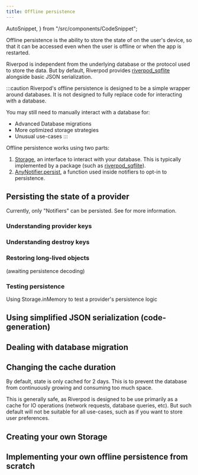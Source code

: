 ```yaml
---
title: Offline persistence
---
```

  AutoSnippet,
} from "/src/components/CodeSnippet";

Offline persistence is the ability to store the state of <Link documentID="concepts2/providers" />
on the user's device, so that it can be accessed even when the user is offline or when the app is restarted.

Riverpod is independent from the underlying database or the protocol used to store the data.
But by default, Riverpod provides [riverpod_sqflite] alongside basic JSON serialization.

:::caution
Riverpod's offline persistence is designed to be a simple wrapper around
databases. It is not designed to fully replace code for interacting with a database.

You may still need to manually interact with a database for:
- Advanced Database migrations
- More optimized storage strategies
- Unusual use-cases
:::


Offline persistence works using two parts:
1. [Storage], an interface to interact with your database.
  This is typically implemented by a package (such as [riverpod_sqflite]).
1. [AnyNotifier.persist], a function used inside notifiers to opt-in to persistence.
  

## Persisting the state of a provider

Currently, only "Notifiers" can be persisted. See <Link documentID="concepts2/providers" /> for more information.

### Understanding provider keys
### Understanding destroy keys

### Restoring long-lived objects

(awaiting persistence decoding)

### Testing persistence

Using Storage.inMemory to test a provider's persistence logic


## Using simplified JSON serialization (code-generation)

## Dealing with database migration


## Changing the cache duration

By default, state is only cached for 2 days. This is to prevent
the database from continuously growing and consuming too much space.

This is generally safe, as Riverpod is designed to be use primarily
as a cache for IO operations (network requests, database queries, etc).
But such default will not be suitable for all use-cases, such as if
you want to store user preferences.

## Creating your own Storage

## Implementing your own offline persistence from scratch

[riverpod_sqflite]: https://pub.dev/packages/riverpod_sqflite
[Storage]: https://pub.dev/documentation/hooks_riverpod/3.0.0-dev.15/experimental_persist/Storage-class.html
[AnyNotifier.persist]: https://pub.dev/documentation/hooks_riverpod/3.0.0-dev.15/experimental_persist/NotifierPersistX/persist.html